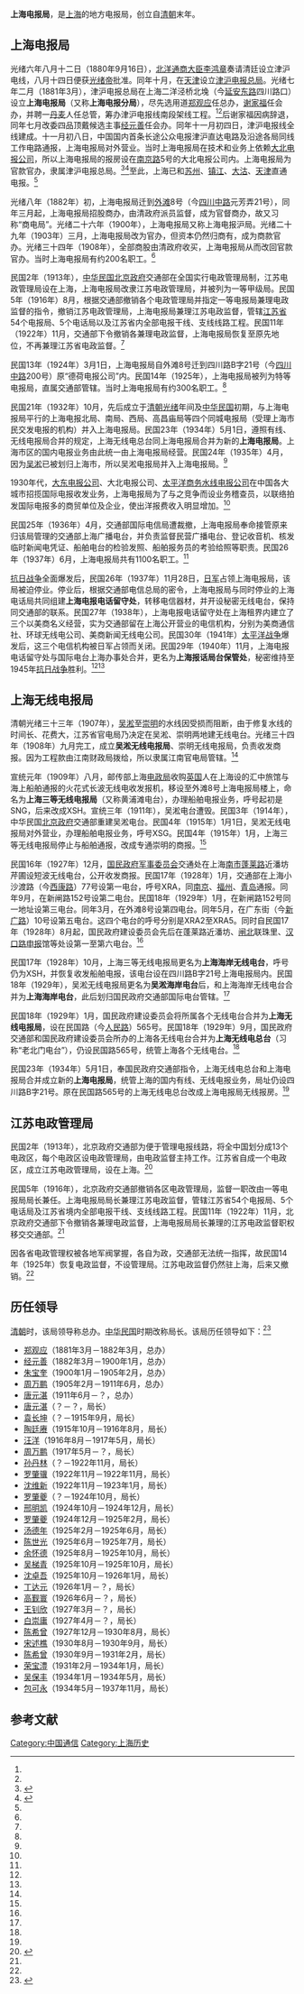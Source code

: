 '''上海电报局'''，是[[上海|上海]]的地方电报局，创立自[[清朝|清朝]]末年。

==上海电报局==
光绪六年八月十二日（1880年9月16日），[[北洋通商大臣|北洋通商大臣]][[李鸿章|李鸿章]]奏请清廷设立津沪电线，八月十四日便获[[光绪帝|光绪帝]]批准。同年十月，在[[天津|天津]]设立[[电政总局|津沪电报总局]]。光绪七年二月（1881年3月），津沪电报总局在上海二洋泾桥北堍（今[[延安东路_(上海)|延安东路]]四川路口）设立'''上海电报局'''（又称'''上海电报分局'''），尽先选用道[[郑观应|郑观应]]任总办，[[谢家福|谢家福]]任会办，并聘一[[丹麦|丹麦]]人任总管，筹办津沪电报线南段架线工程。<ref name=yd/><ref name=zj/>{{r|one|page=47}}后谢家福因病辞退，同年七月改委四品顶戴候选主事[[经元善|经元善]]任会办。{{r|one|page=47}}同年十一月初四日，津沪电报线全线建成。十一月初八日，中国国内首条长途公众电报津沪直达电路及沿途各局同线工作电路通报，上海电报局对外营业。当时上海电报局在技术和业务上依赖[[大北电报公司|大北电报公司]]，所以上海电报局的报房设在[[南京路_(上海市)|南京路]]5号的大北电报公司内。上海电报局为官款官办，隶属津沪电报总局。<ref name=yd>{{Cite web |url=http://www.shtong.gov.cn/newsite/node2/node2245/node67155/node67164/node67228/node67247/userobject1ai63816.html |title=上海邮电志 第一篇机构 第三章近代电信机构 第二节　官办电报局，上海通，于2016-09-30查阅 |accessdate=2019-04-20 |archive-date=2016-10-01 |archive-url=https://web.archive.org/web/20161001203819/http://www.shtong.gov.cn/newsite/node2/node2245/node67155/node67164/node67228/node67247/userobject1ai63816.html |dead-url=no }}</ref><ref name=zj>{{Cite web |url=http://www.shtong.gov.cn/newsite/node2/node2245/node63852/node63860/node63963/node64484/userobject1ai58010.html |title=上海租界志 第四篇公共设备 第二章邮电和公共交通 第二节　电讯，上海通，于2016-09-30查阅 |accessdate=2019-04-20 |archive-date=2017-01-11 |archive-url=https://web.archive.org/web/20170111141513/http://www.shtong.gov.cn/newsite/node2/node2245/node63852/node63860/node63963/node64484/userobject1ai58010.html |dead-url=no }}</ref>至此，上海已和[[苏州|苏州]]、[[镇江|镇江]]、[[大沽|大沽]]、[[天津|天津]]直通电报。<ref name=zj/>

光绪八年（1882年）初，上海电报局迁到[[上海外滩|外滩]]8号（今[[四川中路_(上海)|四川中路]]元芳弄21号），同年三月起，上海电报局招股商办，由清政府派员监督，成为官督商办，故又习称“商电局”。光绪二十六年（1900年），上海电报局又称上海电报沪局。光绪二十九年（1903年）三月，上海电报局改为官办，但资本仍然归商有，成为商款官办。光绪三十四年（1908年），全部商股由清政府收买，上海电报局从而改回官款官办。当时上海电报局有约200名职工。<ref name=zj/>

民国2年（1913年），[[中华民国|中华民国]][[北洋政府|北京政府]]交通部在全国实行电政管理局制，江苏电政管理局设在上海，上海电报局改隶江苏电政管理局，并被列为一等甲级局。民国5年（1916年）8月，根据交通部撤销各个电政管理局并指定一等电报局兼理电政监督的指令，撤销江苏电政管理局，上海电报局兼理江苏电政监督，管辖[[江苏省|江苏省]]54个电报局、5个电话局以及江苏省内全部电报干线、支线线路工程。民国11年（1922年）11月，交通部下令撤销各兼理电政监督，上海电报局恢复至原先地位，不再兼理江苏省电政监督。<ref name=yd/>

民国13年（1924年）3月1日，上海电报局自外滩8号迁到四川路B字21号（今[[四川中路_(上海)|四川中路]]200号）原“德荷电报公司”内。民国14年（1925年），上海电报局被列为特等电报局，直属交通部管辖。当时上海电报局有约300名职工。<ref name=yd/>

民国21年（1932年）10月，先后成立于[[清朝|清朝]][[光绪|光绪]]年间及[[中华民国|中华民国]]初期，与上海电报局平行的上海电报北局、南局、西局、高昌庙局等四个同城电报局（受理上海市民交发电报的机构）并入上海电报局。民国23年（1934年）5月1日，遵照有线、无线电报局合并的规定，上海无线电总台同上海电报局合并为新的'''上海电报局'''。上海市区的国内电报业务由此统一由上海电报局经营。民国24年（1935年）4月，因为[[吴淞|吴淞]]已被划归上海市，所以吴淞电报局并入上海电报局。<ref name=yd/>

1930年代，[[大东电报公司|大东电报公司]]、大北电报公司、[[太平洋商务水线电报公司|太平洋商务水线电报公司]]在中国各大城市招揽国际电报收发业务，上海电报局为了与之竞争而设业务稽查员，以联络拍发国际电报多的商贸单位及企业，使出洋报费收入明显增加。<ref name=zj/>

民国25年（1936年）4月，交通部国际电信局遭裁撤，上海电报局奉命接管原来归该局管理的交通部上海广播电台，并负责监督民营广播电台、登记收音机、核发临时新闻电凭证、船舶电台的检验发照、船舶报务员的考验给照等职责。民国26年（1937年）6月，上海电报局共有1100名职工。<ref name=yd/>

[[抗日战争|抗日战争]]全面爆发后，民国26年（1937年）11月28日，[[日军|日军]]占领上海电报局，该局被迫停业。停业后，根据交通部电信总局的密令，上海电报局与同时停业的上海电话局共同组建'''上海电报电话留守处'''，转移电信器材，并开设秘密无线电台，保持同交通部的联系。民国27年（1938年），上海电报电话留守处在上海租界内建立了三个以美商名义经营，实为交通部留在上海公开营业的电信机构，分别为美商通信社、环球无线电公司、美商新闻无线电公司。民国30年（1941年）[[太平洋战争|太平洋战争]]爆发后，这三个电信机构被日军占领而关闭。民国29年（1940年）11月，上海电报电话留守处与国际电台上海办事处合并，更名为'''上海报话局台保管处'''，秘密维持至1945年[[抗日战争|抗日战争]]胜利。<ref name=yd/><ref name=zj/>

==上海无线电报局==
清朝光绪三十三年（1907年），[[吴淞|吴淞]]至[[崇明|崇明]]的水线因受损而阻断，由于修复水线的时间长、花费大，江苏省官电局乃决定在吴淞、崇明两地建无线电台。光绪三十四年（1908年）九月完工，成立'''吴淞无线电报局'''、崇明无线电报局，负责收发商报。因为工程款由江南财政局拨给，所以隶属江南官电局管辖。<ref name=yd/>

宣统元年（1909年）八月，邮传部上海[[电政总局|电政局]]收购[[英国|英国]]人在上海设的汇中旅馆与海上船舶通报的火花式长波无线电收发报机，移设至外滩8号上海电报局楼上，命名为'''上海三等无线电报局'''（又称黄浦滩电台），办理船舶电报业务，呼号起初是SNG，后来改成XSH。宣统三年（1911年），吴淞电台遭毁。民国3年（1914年），中华民国[[北洋政府|北京政府]]交通部重建吴淞电台。民国4年（1915年）1月1日，吴淞无线电报局对外营业，办理船舶电报业务，呼号XSG。民国4年（1915年）1月，上海三等无线电报局停止与船舶通报，改成专通崇明的商报。<ref name=yd/>

民国16年（1927年）12月，[[国民政府军事委员会|国民政府军事委员会]]交通处在上海[[南市_(上海)|南市]][[蓬莱路_(上海)|蓬莱路]]近潘坊芹圃设短波无线电台，公开收发商报。民国17年（1928年）1月，交通部在上海小沙渡路（今[[西康路_(上海)|西康路]]）77号设第一电台，呼号XRA，同[[南京|南京]]、[[福州|福州]]、[[青岛|青岛]]通报。同年9月，在新闸路152号设第二电台。民国18年（1929年）1月，在新闸路152号同一地址设第三电台。同年3月，在外滩8号设第四电台。同年5月，在广东街（今[[新广路|新广路]]）10号设第五电台。这四个电台的呼号分别是XRA2至XRA5。同时自民国17年（1928年）8月起，国民政府建设委员会先后在蓬莱路近潘坊、[[闸北|闸北]]联珠里、[[汉口路_(上海)|汉口路]][[申报|申报]]馆等处设第一至第六电台。<ref name=yd/>

民国17年（1928年）10月，上海三等无线电报局更名为'''上海海岸无线电台'''，呼号仍为XSH，并恢复收发船舶电报，该电台设在四川路B字21号上海电报局内。民国18年（1929年），吴淞无线电报局更名为'''吴淞海岸电台'''后，和上海海岸无线电台合并为'''上海海岸电台'''，此后划归国民政府交通部国际电台管辖。<ref name=yd/>

民国18年（1929年）1月，国民政府建设委员会将所属各个无线电台合并为'''上海无线电报局'''，设在民国路（今[[人民路_(上海)|人民路]]）565号。民国18年（1929年）9月，国民政府交通部和国民政府建设委员会所办的上海各无线电台合并为'''上海无线电总台'''（习称“老北门电台”），仍设民国路565号，统管上海各个无线电台。<ref name=yd/>

民国23年（1934年）5月1日，奉国民政府交通部指令，上海无线电总台和上海电报局合并成立新的'''上海电报局'''，统管上海的国内有线、无线电报业务，局址仍设四川路B字21号。原在民国路565号的上海无线电总台改成上海电报局无线报房。<ref name=yd/>

==江苏电政管理局==
民国2年（1913年），北京政府交通部为便于管理电报线路，将全中国划分成13个电政区，每个电政区设电政管理局，由电政监督主持工作。江苏省自成一个电政区，成立江苏电政管理局，设在上海。<ref name=zy>{{Cite web |url=http://www.shtong.gov.cn/newsite/node2/node2245/node67155/node67164/node67228/node67247/userobject1ai63821.html |title=上海邮电志 第一篇机构 第三章近代电信机构 第七节 中央驻沪电信机构，上海通，于2016-09-30查阅 |accessdate=2019-04-20 |archive-date=2016-10-01 |archive-url=https://web.archive.org/web/20161001205119/http://www.shtong.gov.cn/newsite/node2/node2245/node67155/node67164/node67228/node67247/userobject1ai63821.html |dead-url=no }}</ref>

民国5年（1916年），北京政府交通部撤销各区电政管理局，监督一职改由一等电报局局长兼任。上海电报局局长兼理江苏电政监督，管辖江苏省54个电报局、5个电话局及江苏省境内全部电报干线、支线线路工程。民国11年（1922年）11月，北京政府交通部下令撤销各兼理电政监督，上海电报局局长兼理的江苏电政监督职权移交交通部。<ref name=zy/>

因各省电政管理权被各地军阀掌握，各自为政，交通部无法统一指挥，故民国14年（1925年）恢复电政监督，不设管理局。江苏电政监督仍然驻上海，后来又撤销。<ref name=zy/>

==历任领导==
[[清朝|清朝]]时，该局领导称总办。[[中华民国|中华民国]]时期改称局长。该局历任领导如下：<ref>{{Cite web |url=http://www.shtong.gov.cn/newsite/node2/node2245/node67155/node67164/node67228/node67247/userobject1ai63822.html |title=上海邮电志 第一篇机构 第三章近代电信机构：解放前上海邮电历任主管人员一览表，上海通，于2016-09-30查阅 |accessdate=2019-04-20 |archive-date=2017-01-11 |archive-url=https://web.archive.org/web/20170111141231/http://www.shtong.gov.cn/newsite/node2/node2245/node67155/node67164/node67228/node67247/userobject1ai63822.html |dead-url=no }}</ref>

*[[郑观应|郑观应]]（1881年3月－1882年3月，总办）
*[[经元善|经元善]]（1882年3月－1900年1月，总办）
*[[朱宝奎|朱宝奎]]（1900年1月－1905年2月，总办）
*[[周万鹏|周万鹏]]（1905年2月－1911年6月，总办）
*[[唐元湛|唐元湛]]（1911年6月－？，总办）
*[[唐元湛|唐元湛]]（？－？，局长）
*[[袁长坤|袁长坤]]（？－1915年9月，局长）
*[[陶廷赓|陶廷赓]]（1915年10月－1916年8月，局长）
*[[汪洋|汪洋]]（1916年8月－1917年5月，局长）
*[[周万鹏|周万鹏]]（1917年5月－？，局长）
*[[孙丹林|孙丹林]]（？－1922年11月，局长）
*[[罗肇骥|罗肇骥]]（1922年11月－1922年11月，局长）
*[[沈维新|沈维新]]（1922年11月－1923年1月，局长）
*[[罗肇夔|罗肇夔]]（？－1924年10月，局长）
*[[邢明凯|邢明凯]]（1924年10月－1924年12月，局长）
*[[罗肇夔|罗肇夔]]（1924年12月－1925年2月，局长）
*[[汤德年|汤德年]]（1925年2月－1925年6月，局长）
*[[陈世光|陈世光]]（1925年6月－1925年7月，局长）
*[[余怀德|余怀德]]（1925年8月－1925年10月，局长）
*[[吴梯青|吴梯青]]（1925年10月－1925年10月，局长）
*[[沈卓吾|沈卓吾]]（1925年10月－1926年1月，局长）
*[[丁达元|丁达元]]（1926年1月－？，局长）
*[[高觐寰|高觐寰]]（1926年6月－？，局长）
*[[王钊欣|王钊欣]]（1927年3月－？，局长）
*[[白崇庸|白崇庸]]（1927年4月－？，局长）
*[[陈希曾|陈希曾]]（1927年12月－1930年8月，局长）
*[[宋述樵|宋述樵]]（1930年8月－1930年9月，局长）
*[[陈希曾|陈希曾]]（1930年9月－1931年2月，局长）
*[[荣宝澧|荣宝澧]]（1931年2月－1934年1月，局长）
*[[吴保丰|吴保丰]]（1934年1月－1934年5月，局长）
*[[包可永|包可永]]（1934年5月－1937年11月，局长）

==参考文献==
{{reflist|refs=
<ref name="one">{{Cite book | author = 韩晶 | title = 晚清中国电报局研究| location =  | publisher = 上海师范大学博士学位论文 | date = 2010 | pages = | ISBN =  | quote = }}</ref>
}}

[[Category:中国通信|Category:中国通信]]
[[Category:上海历史|Category:上海历史]]